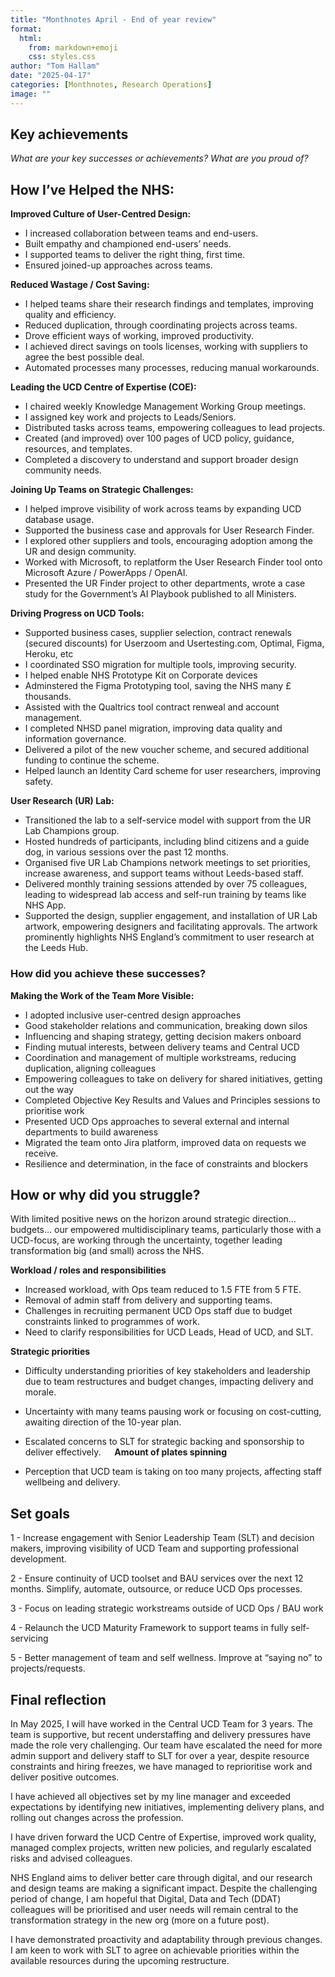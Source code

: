 ```yaml
---
title: "Monthnotes April - End of year review"
format:
  html:
    from: markdown+emoji
    css: styles.css
author: "Tom Hallam"
date: "2025-04-17"
categories: [Monthnotes, Research Operations]
image: ""
---
```


## Key achievements 

*What are your key successes or achievements? What are you proud of?*

## How I’ve Helped the NHS:

**Improved Culture of User-Centred Design:**

* I increased collaboration between teams and end-users.
* Built empathy and championed end-users' needs.
* I supported teams to deliver the right thing, first time.
* Ensured joined-up approaches across teams.

**Reduced Wastage / Cost Saving:**

* I helped teams share their research findings and templates, improving quality and efficiency.
* Reduced duplication, through coordinating projects across teams.
* Drove efficient ways of working, improved productivity.
* I achieved direct savings on tools licenses, working with suppliers to agree the best possible deal.
* Automated processes many processes, reducing manual workarounds.

**Leading the UCD Centre of Expertise (COE):**

* I chaired weekly Knowledge Management Working Group meetings.
* I assigned key work and projects to Leads/Seniors.
* Distributed tasks across teams, empowering colleagues to lead projects.
* Created (and improved) over 100 pages of UCD policy, guidance, resources, and templates.
* Completed a discovery to understand and support broader design community needs.

**Joining Up Teams on Strategic Challenges:**

* I helped improve visibility of work across teams by expanding UCD database usage.
* Supported the business case and approvals for User Research Finder.
* I explored other suppliers and tools, encouraging adoption among the UR and design community.
* Worked with Microsoft, to replatform the User Research Finder tool onto Microsoft Azure / PowerApps / OpenAI.
* Presented the UR Finder project to other departments, wrote a case study for the Government’s AI Playbook published to all Ministers.

**Driving Progress on UCD Tools:**

* Supported business cases, supplier selection, contract renewals (secured discounts) for Userzoom and Usertesting.com, Optimal, Figma, Heroku, etc
* I coordinated SSO migration for multiple tools, improving security.
* I helped enable NHS Prototype Kit on Corporate devices 
* Adminstered the Figma Prototyping tool, saving the NHS many £ thousands.
* Assisted with the Qualtrics tool contract renweal and account management.
* I completed NHSD panel migration, improving data quality and information governance.
* Delivered a pilot of the new voucher scheme, and secured additional funding to continue the scheme.
* Helped launch an Identity Card scheme for user researchers, improving safety.

**User Research (UR) Lab:**

* Transitioned the lab to a self-service model with support from the UR Lab Champions group.
* Hosted hundreds of participants, including blind citizens and a guide dog, in various sessions over the past 12 months.
* Organised five UR Lab Champions network meetings to set priorities, increase awareness, and support teams without Leeds-based staff.
* Delivered monthly training sessions attended by over 75 colleagues, leading to widespread lab access and self-run training by teams like NHS App.
* Supported the design, supplier engagement, and installation of UR Lab artwork, empowering designers and facilitating approvals. The artwork prominently highlights NHS England’s commitment to user research at the Leeds Hub.
 
### How did you achieve these successes?

**Making the Work of the Team More Visible:**

* I adopted inclusive user-centred design approaches
* Good stakeholder relations and communication, breaking down silos
* Influencing and shaping strategy, getting decision makers onboard
* Finding mutual interests, between delivery teams and Central UCD 
* Coordination and management of multiple workstreams, reducing duplication, aligning colleagues
* Empowering colleagues to take on delivery for shared initiatives, getting out the way
* Completed Objective Key Results and Values and Principles sessions to prioritise work
* Presented UCD Ops approaches to several external and internal departments to build awareness
* Migrated the team onto Jira platform, improved data on requests we receive.
* Resilience and determination, in the face of constraints and blockers


## How or why did you struggle?

With limited positive news on the horizon around strategic direction… budgets… our empowered multidisciplinary teams, particularly those with a UCD-focus, are working through the uncertainty, together leading transformation big (and small) across the NHS.

**Workload / roles and responsibilities**

* Increased workload, with Ops team reduced to 1.5 FTE from 5 FTE. 
* Removal of admin staff from delivery and supporting teams.
* Challenges in recruiting permanent UCD Ops staff due to budget constraints linked to programmes of work.
* Need to clarify responsibilities for UCD Leads, Head of UCD, and SLT.

**Strategic priorities**

* Difficulty understanding priorities of key stakeholders and leadership due to team restructures and budget changes, impacting delivery and morale.
* Uncertainty with many teams pausing work or focusing on cost-cutting, awaiting direction of the 10-year plan.
* Escalated concerns to SLT for strategic backing and sponsorship to deliver effectively. 
 
**Amount of plates spinning**

* Perception that UCD team is taking on too many projects, affecting staff wellbeing and delivery.

## Set goals

1 - Increase engagement with Senior Leadership Team (SLT) and decision makers, improving visibility of UCD Team and supporting professional development.

2 - Ensure continuity of UCD toolset and BAU services over the next 12 months. Simplify, automate, outsource, or reduce UCD Ops processes.

3 - Focus on leading strategic workstreams outside of UCD Ops / BAU work

4 - Relaunch the UCD Maturity Framework to support teams in fully self-servicing

5 - Better management of team and self wellness. Improve at “saying no” to projects/requests.

## Final reflection

In May 2025, I will have worked in the Central UCD Team for 3 years. The team is supportive, but recent understaffing and delivery pressures have made the role very challenging. Our team have escalated the need for more admin support and delivery staff to SLT for over a year, despite resource constraints and hiring freezes, we have managed to reprioritise work and deliver positive outcomes.

I have achieved all objectives set by my line manager and exceeded expectations by identifying new initiatives, implementing delivery plans, and rolling out changes across the profession. 

I have driven forward the UCD Centre of Expertise, improved work quality, managed complex projects, written new policies, and regularly escalated risks and advised colleagues.

NHS England aims to deliver better care through digital, and our research and design teams are making a significant impact. Despite the challenging period of change, I am hopeful that Digital, Data and Tech (DDAT) colleagues will be prioritised and user needs will remain central to the transformation strategy in the new org (more on a future post).  

I have demonstrated proactivity and adaptability through previous changes. I am keen to work with SLT to agree on achievable priorities within the available resources during the upcoming restructure.